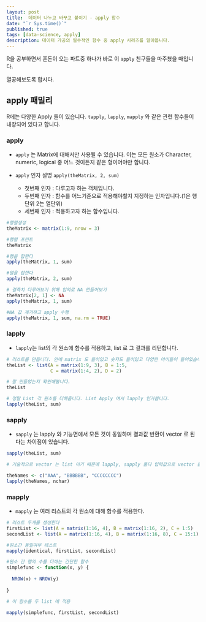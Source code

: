 ```yaml
---
layout: post
title:  데이터 나누고 바꾸고 붙이기 - apply 함수
date: "`r Sys.time()`"
published: true
tags: [data-science, apply]
description: 데이터 가공의 필수적인 함수 중 apply 시리즈를 알아봅니다.
---
```


R을 공부하면서 혼돈이 오는 파트중 하나가 바로 이 `apply` 친구들을 마주쳤을 때입니다.

열공해보도록 합시다. 

## apply 패밀리

R에는 다양한 Apply 들이 있습니다. `tapply`, `lapply`, `mapply` 와 같은 관련 함수들이 내장되어 있다고 합니다.

### apply

- `apply` 는 Matrix에 대해서만 사용될 수 있습니다. 이는 모든 원소가 Character, numeric, logical 중 어느 것이든지 같은 형이어야만 합니다. 

- `apply` 인자 설명 ```apply(theMatrix, 2, sum)``` 
  * 첫번째 인자 : 다루고자 하는 객체입니다.
  * 두번째 인자 : 함수를 어느기준으로 적용해야할지 지정하는 인자입니다.(1은 행단위 2는 열단위) 
  * 세번째 인자 : 적용하고자 하는 함수입니다.
  
```r

#행렬생성
theMatrix <- matrix(1:9, nrow = 3)

#행렬 프린트
theMatrix

#행을 합한다
apply(theMatrix, 1, sum)

#열을 합한다
apply(theMatrix, 2, sum)

# 결측치 다루어보기 위해 임의로 NA 만들어보기
theMatrix[2, 1] <- NA
apply(theMatrix, 1, sum)

#NA 값 제거하고 apply 수행
apply(theMatrix, 1, sum, na.rm = TRUE)

```

### lapply

* `lapply`는 list의 각 원소에 함수를 적용하고, list 로 그 결과를 리턴합니다.

```r
# 리스트를 만듭니다. 안에 matrix 도 들어있고 숫자도 들어있고 다양한 아이들이 들어있습니다.
theList <- list(A = matrix(1:9, 3), B = 1:5, 
                C = matrix(1:4, 2), D = 2)

# 잘 만들었는지 확인해봅니다.
theList

# 정말 List 각 원소를 더해줍니다. List Apply 여서 lapply 인가봅니다.
lapply(theList, sum)

```


### sapply

* `sapply` 는 lapply 와 기능면에서 모든 것이 동일하며 결과값 반환이 vector 로 된다는 차이점이 있습니다.

```r

sapply(theList, sum)

# 기술적으로 vector 는 list 이기 때문에 lapply, sapply 둘다 입력값으로 vector 를 취할 수 있습니다.

theNames <- c("AAA", "BBBBBB", "CCCCCCCC")
lapply(theNames, nchar)


```

### mapply

* `mapply` 는 여러 리스트의 각 원소에 대해 함수를 적용한다.

```r

# 리스트 두개를 생성한다
firstList <- list(A = matrix(1:16, 4), B = matrix(1:16, 2), C = 1:5)
secondList <- list(A = matrix(1:16, 4), B = matrix(1:16, 8), C = 15:1)

#원소간 동일여부 테스트
mapply(identical, firstList, secondList)

#원소 간 행의 수를 더하는 간단한 함수
simplefunc <- function(x, y) {
  
  NROW(x) + NROW(y)
  
}

# 이 함수를 두 list 에 적용

mapply(simplefunc, firstList, secondList)


```






